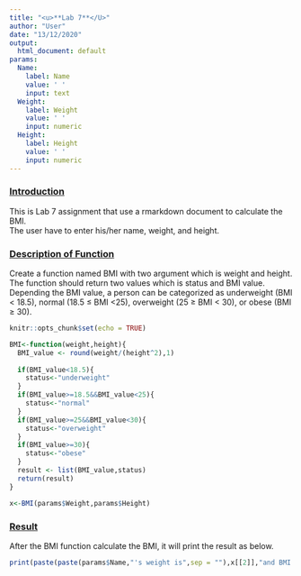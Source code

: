 ---
title: "<u>**Lab 7**</U>"
author: "User"
date: "13/12/2020"
output:
  html_document: default
params:
  Name:
    label: Name
    value: ' '
    input: text
  Weight:
    label: Weight
    value: ' '
    input: numeric
  Height:
    label: Height
    value: ' '
    input: numeric
---

### <u>**Introduction**</u>
This is Lab 7 assignment that use a rmarkdown document to calculate the BMI.  
The user have to enter his/her name, weight, and height.

### <u>**Description of Function**</u>
Create a function named BMI with two argument which is weight and height.
The function should return two values which is status and BMI value. 
Depending the BMI value, a person can be categorized as 
underweight (BMI < 18.5), normal (18.5 ≤ BMI <25), overweight (25 ≥ BMI < 30),
or obese (BMI ≥ 30).

```{r,setup,include=FALSE}
knitr::opts_chunk$set(echo = TRUE)
```

```{R}
BMI<-function(weight,height){
  BMI_value <- round(weight/(height^2),1)
  
  if(BMI_value<18.5){
    status<-"underweight"
  }
  if(BMI_value>=18.5&&BMI_value<25){
    status<-"normal"
  }
  if(BMI_value>=25&&BMI_value<30){
    status<-"overweight"
  }
  if(BMI_value>=30){
    status<-"obese"
  }
  result <- list(BMI_value,status)
  return(result)
}

x<-BMI(params$Weight,params$Height)
```
### <u>**Result**</u>
After the BMI function calculate the BMI, it will print the result as below.
```{R}
print(paste(paste(params$Name,"'s weight is",sep = ""),x[[2]],"and BMI is",x[[1]]))
```
